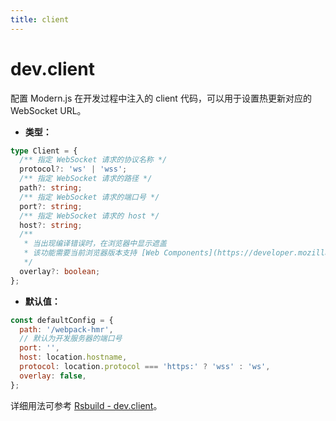```yaml
---
title: client
---
```


# dev.client

配置 Modern.js 在开发过程中注入的 client 代码，可以用于设置热更新对应的 WebSocket URL。

- **类型：**

```ts
type Client = {
  /** 指定 WebSocket 请求的协议名称 */
  protocol?: 'ws' | 'wss';
  /** 指定 WebSocket 请求的路径 */
  path?: string;
  /** 指定 WebSocket 请求的端口号 */
  port?: string;
  /** 指定 WebSocket 请求的 host */
  host?: string;
  /**
   * 当出现编译错误时，在浏览器中显示遮盖
   * 该功能需要当前浏览器版本支持 [Web Components](https://developer.mozilla.org/en-US/docs/Web/API/Web_components)
   */
  overlay?: boolean;
};
```

- **默认值：**

```js
const defaultConfig = {
  path: '/webpack-hmr',
  // 默认为开发服务器的端口号
  port: '',
  host: location.hostname,
  protocol: location.protocol === 'https:' ? 'wss' : 'ws',
  overlay: false,
};
```

详细用法可参考 [Rsbuild - dev.client](https://rsbuild.dev/zh/config/dev/client)。
